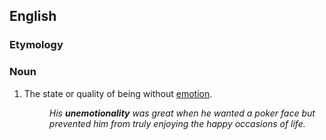 ==English==

===Etymology===
{{prefix|en|un|emotionality}}

===Noun===
{{en-noun|-}}

# The state or quality of being without [[emotion]].
#: ''His '''unemotionality''' was great when he wanted a poker face but prevented him from truly enjoying the happy occasions of life.''